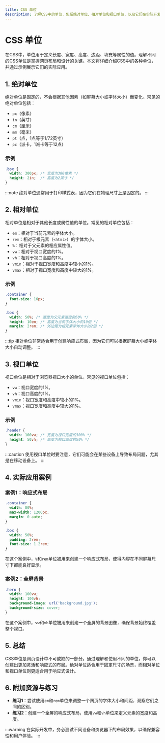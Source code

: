 ```yaml
---
title: CSS 单位
description: 了解CSS中的单位，包括绝对单位、相对单位和视口单位，以及它们在实际开发中的应用。
---
```


# CSS 单位

在CSS中，单位用于定义长度、宽度、高度、边距、填充等属性的值。理解不同的CSS单位是掌握网页布局和设计的关键。本文将详细介绍CSS中的各种单位，并通过示例展示它们的实际应用。

## 1. 绝对单位

绝对单位是固定的，不会根据其他因素（如屏幕大小或字体大小）而变化。常见的绝对单位包括：

- `px`（像素）
- `in`（英寸）
- `cm`（厘米）
- `mm`（毫米）
- `pt`（点，1点等于1/72英寸）
- `pc`（派卡，1派卡等于12点）

### 示例

```css
.box {
  width: 300px; /* 宽度为300像素 */
  height: 2in;  /* 高度为2英寸 */
}
```

:::note
绝对单位通常用于打印样式表，因为它们在物理尺寸上是固定的。
:::

## 2. 相对单位

相对单位是相对于其他长度或属性值的单位。常见的相对单位包括：

- `em`：相对于当前元素的字体大小。
- `rem`：相对于根元素（`<html>`）的字体大小。
- `%`：相对于父元素的相应属性值。
- `vw`：相对于视口宽度的1%。
- `vh`：相对于视口高度的1%。
- `vmin`：相对于视口宽度和高度中较小的1%。
- `vmax`：相对于视口宽度和高度中较大的1%。

### 示例

```css
.container {
  font-size: 16px;
}

.box {
  width: 50%; /* 宽度为父元素宽度的50% */
  height: 10em; /* 高度为当前字体大小的10倍 */
  margin: 2rem; /* 外边距为根元素字体大小的2倍 */
}
```

:::tip
相对单位非常适合用于创建响应式布局，因为它们可以根据屏幕大小或字体大小自动调整。
:::

## 3. 视口单位

视口单位是相对于浏览器视口大小的单位。常见的视口单位包括：

- `vw`：视口宽度的1%。
- `vh`：视口高度的1%。
- `vmin`：视口宽度和高度中较小的1%。
- `vmax`：视口宽度和高度中较大的1%。

### 示例

```css
.header {
  width: 100vw; /* 宽度为视口宽度的100% */
  height: 50vh; /* 高度为视口高度的50% */
}
```

:::caution
使用视口单位时要注意，它们可能会在某些设备上导致布局问题，尤其是在移动设备上。
:::

## 4. 实际应用案例

### 案例1：响应式布局

```css
.container {
  width: 80%;
  max-width: 1200px;
  margin: 0 auto;
}

.box {
  width: 50%;
  padding: 2rem;
  font-size: 1.2rem;
}
```

在这个案例中，`%`和`rem`单位被用来创建一个响应式布局，使得内容在不同屏幕尺寸下都能良好显示。

### 案例2：全屏背景

```css
.hero {
  width: 100vw;
  height: 100vh;
  background-image: url('background.jpg');
  background-size: cover;
}
```

在这个案例中，`vw`和`vh`单位被用来创建一个全屏的背景图像，确保背景始终覆盖整个视口。

## 5. 总结

CSS单位是网页设计中不可或缺的一部分。通过理解和使用不同的单位，你可以创建出更加灵活和响应式的布局。绝对单位适合用于固定尺寸的场景，而相对单位和视口单位则更适合用于响应式设计。

## 6. 附加资源与练习

- **练习1**：尝试使用`em`和`rem`单位来调整一个网页的字体大小和间距，观察它们之间的区别。
- **练习2**：创建一个全屏的响应式布局，使用`vw`和`vh`单位来定义元素的宽度和高度。

:::warning
在实际开发中，务必测试不同设备和浏览器下的布局效果，以确保兼容性和用户体验。
:::